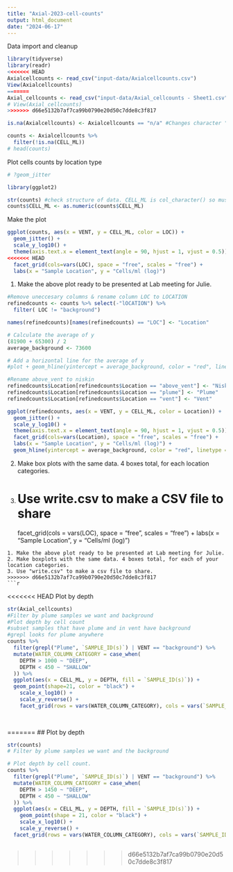 ```yaml
---
title: "Axial-2023-cell-counts"
output: html_document
date: "2024-06-17"
---
```

Data import and cleanup
```R
library(tidyverse)
library(readr)
<<<<<<< HEAD
Axialcellcounts <- read_csv("input-data/Axialcellcounts.csv")
View(Axialcellcounts)
=======
Axial_cellcounts <- read_csv("input-data/Axial_cellcounts - Sheet1.csv")
# View(Axial_cellcounts)
>>>>>>> d66e5132b7af7ca99b0790e20d50c7dde8c3f817

is.na(Axialcellcounts) <- Axialcellcounts == "n/a" #Changes character "n/a" to a true NA

counts <- Axialcellcounts %>%
  filter(!is.na(CELL_ML))
# head(counts)
```

Plot cells counts by location type
```R
# ?geom_jitter

library(ggplot2)

str(counts) #check structure of data. CELL_ML is col_character() so must convert to numeric
counts$CELL_ML <- as.numeric(counts$CELL_ML)
```
Make the plot
```R
ggplot(counts, aes(x = VENT, y = CELL_ML, color = LOC)) +
  geom_jitter() + 
  scale_y_log10() +
  theme(axis.text.x = element_text(angle = 90, hjust = 1, vjust = 0.5)) +
<<<<<<< HEAD
  facet_grid(cols=vars(LOC), space = "free", scales = "free") +
  labs(x = "Sample Location", y = "Cells/ml (log)")

```
1. Make the above plot ready to be presented at Lab meeting for Julie. 
```R
#Remove uneccesary columns & rename column LOC to LOCATION
refinedcounts <- counts %>% select(-"lOCATION") %>%
  filter( LOC != "background")

names(refinedcounts)[names(refinedcounts) == "LOC"] <- "Location"

# Calculate the average of y
(81900 + 65300) / 2
average_background <- 73600

# Add a horizontal line for the average of y
#plot + geom_hline(yintercept = average_background, color = "red", linetype = "dashed")

#Rename above_vent to niskin
refinedcounts$Location[refinedcounts$Location == "above_vent"] <- "Niskin"
refinedcounts$Location[refinedcounts$Location == "plume"] <- "Plume"
refinedcounts$Location[refinedcounts$Location == "vent"] <- "Vent"

ggplot(refinedcounts, aes(x = VENT, y = CELL_ML, color = Location)) +
  geom_jitter() + 
  scale_y_log10() +
  theme(axis.text.x = element_text(angle = 90, hjust = 1, vjust = 0.5)) +
  facet_grid(cols=vars(Location), space = "free", scales = "free") +
  labs(x = "Sample Location", y = "Cells/ml (log)") + 
  geom_hline(yintercept = average_background, color = "red", linetype = "dashed")

```

2. Make box plots with the same data. 4 boxes total, for each location categories.
3. Use write.csv to make a CSV file to share
=======
  facet_grid(cols = vars(LOC), space = "free", scales = "free") +
  labs(x = "Sample Location", y = "Cells/ml (log)")

```
1. Make the above plot ready to be presented at Lab meeting for Julie.
2. Make boxplots with the same data. 4 boxes total, for each of your location categories.
3. Use "write.csv" to make a csv file to share. 
>>>>>>> d66e5132b7af7ca99b0790e20d50c7dde8c3f817
```r

```

<<<<<<< HEAD
Plot by depth
```R
str(Axial_cellcounts)
#Filter by plume samples we want and background
#Plot depth by cell count
#subset samples that have plume and in vent have background
#grepl looks for plume anywhere
counts %>% 
  filter(grepl("Plume", `SAMPLE_ID(s)`) | VENT == "background") %>% 
  mutate(WATER_COLUMN_CATEGORY = case_when(
    DEPTH > 1000 ~ "DEEP",
    DEPTH < 450 ~ "SHALLOW"
  )) %>%
  ggplot(aes(x = CELL_ML, y = DEPTH, fill = `SAMPLE_ID(s)`)) +
  geom_point(shape=21, color = "black") +
    scale_x_log10() +
    scale_y_reverse() +
    facet_grid(rows = vars(WATER_COLUMN_CATEGORY), cols = vars(`SAMPLE_ID(s)`), scales = "free")
  
  
```
  
=======
## Plot by depth

```r
str(counts)
# Filter by plume samples we want and the background

# Plot depth by cell count.
counts %>% 
  filter(grepl("Plume", `SAMPLE_ID(s)`) | VENT == "background") %>% 
  mutate(WATER_COLUMN_CATEGORY = case_when(
    DEPTH > 1450 ~ "DEEP",
    DEPTH < 450 ~ "SHALLOW"
  )) %>% 
  ggplot(aes(x = CELL_ML, y = DEPTH, fill = `SAMPLE_ID(s)`)) +
    geom_point(shape = 21, color = "black") +
    scale_x_log10() +
    scale_y_reverse() +
  facet_grid(rows = vars(WATER_COLUMN_CATEGORY), cols = vars(`SAMPLE_ID(s)`), scales = "free")
```


```r

```


>>>>>>> d66e5132b7af7ca99b0790e20d50c7dde8c3f817
